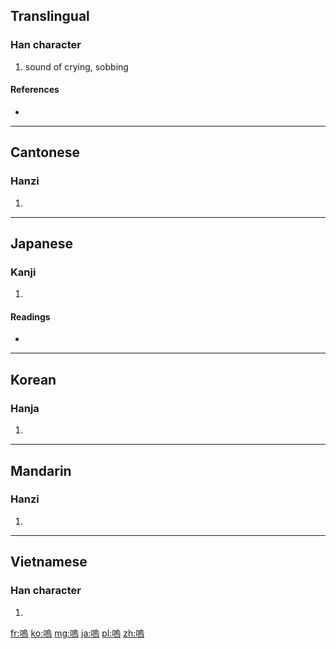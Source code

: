 {{also|呜}}
==Translingual==

===Han character===
{{Han char|rn=30|rad=口|as=10|sn=13|four=6702<sub>7</sub>|canj=口竹口火 (RHRF)}}

# sound of crying, sobbing

====References====
* {{Han ref|kx=0203.010|dkj=04084|dj=0425.200|hdz=10668.150|uh=55DA|ud=21978|bh=B6E3|bd=46819}}

----

==Cantonese==

===Hanzi===
{{yue-hanzi|jyut=|y=wu1|sim=呜}}

# {{defn|lang=yue|sort=口10}}

----

==Japanese==

===Kanji===
{{ja-kanji|grade=|rs=口10}}

# {{defn|lang=ja|sort=口10}}

====Readings====
* {{ja-readings|on=[[お]] (o), [[う]] (u)|kun=[[ああ]] (aa)}}

----

==Korean==

===Hanja===
{{ko-hanja|hangeul=오|rv=o|mr=o}}

# {{defn|lang=ko|sort=口10}}

----

==Mandarin==

===Hanzi===
{{cmn-hanzi|sim=呜|pin=[[wū]] ([[wu1]])|wg=wu<sup>1</sup>}}

# {{defn|lang=cmn|sort=口10}}

----

==Vietnamese==

===Han character===
{{vi-hantu|[[ô]], [[o]], [[ọ]], [[ỏ]], [[u]], [[ú]]|rs=口10}}

# {{defn|lang=vi|sort=口10}}

[[fr:嗚]]
[[ko:嗚]]
[[mg:嗚]]
[[ja:嗚]]
[[pl:嗚]]
[[zh:嗚]]